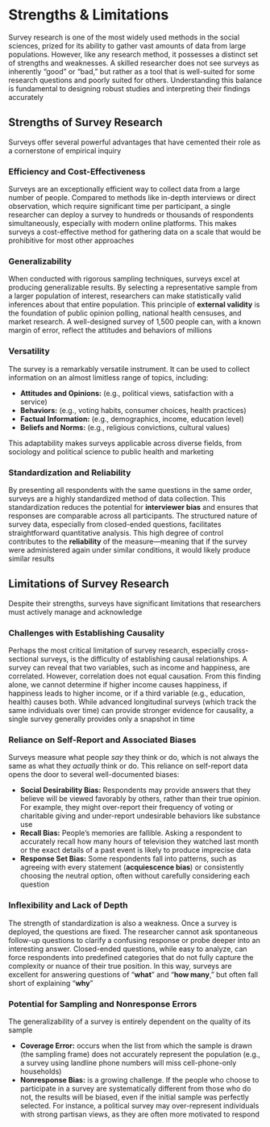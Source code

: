 # Strengths & Limitations {-}

Survey research is one of the most widely used methods in the social sciences, prized for its ability to gather vast amounts of data from large populations. However, like any research method, it possesses a distinct set of strengths and weaknesses. A skilled researcher does not see surveys as inherently "good" or "bad," but rather as a tool that is well-suited for some research questions and poorly suited for others. Understanding this balance is fundamental to designing robust studies and interpreting their findings accurately

## **Strengths of Survey Research** {-}

Surveys offer several powerful advantages that have cemented their role as a cornerstone of empirical inquiry

### **Efficiency and Cost-Effectiveness** {-}

Surveys are an exceptionally efficient way to collect data from a large number of people. Compared to methods like in-depth interviews or direct observation, which require significant time per participant, a single researcher can deploy a survey to hundreds or thousands of respondents simultaneously, especially with modern online platforms. This makes surveys a cost-effective method for gathering data on a scale that would be prohibitive for most other approaches

### **Generalizability** {-}

When conducted with rigorous sampling techniques, surveys excel at producing generalizable results. By selecting a representative sample from a larger population of interest, researchers can make statistically valid inferences about that entire population. This principle of **external validity** is the foundation of public opinion polling, national health censuses, and market research. A well-designed survey of 1,500 people can, with a known margin of error, reflect the attitudes and behaviors of millions

### **Versatility** {-}

The survey is a remarkably versatile instrument. It can be used to collect information on an almost limitless range of topics, including:

* **Attitudes and Opinions:** (e.g., political views, satisfaction with a service)
* **Behaviors:** (e.g., voting habits, consumer choices, health practices)
* **Factual Information:** (e.g., demographics, income, education level)
* **Beliefs and Norms:** (e.g., religious convictions, cultural values)

This adaptability makes surveys applicable across diverse fields, from sociology and political science to public health and marketing

### **Standardization and Reliability** {-}

By presenting all respondents with the same questions in the same order, surveys are a highly standardized method of data collection. This standardization reduces the potential for **interviewer bias** and ensures that responses are comparable across all participants. The structured nature of survey data, especially from closed-ended questions, facilitates straightforward quantitative analysis. This high degree of control contributes to the **reliability** of the measure—meaning that if the survey were administered again under similar conditions, it would likely produce similar results

## **Limitations of Survey Research** {-}

Despite their strengths, surveys have significant limitations that researchers must actively manage and acknowledge

### **Challenges with Establishing Causality** {-}

Perhaps the most critical limitation of survey research, especially cross-sectional surveys, is the difficulty of establishing causal relationships. A survey can reveal that two variables, such as income and happiness, are correlated. However, correlation does not equal causation. From this finding alone, we cannot determine if higher income causes happiness, if happiness leads to higher income, or if a third variable (e.g., education, health) causes both. While advanced longitudinal surveys (which track the same individuals over time) can provide stronger evidence for causality, a single survey generally provides only a snapshot in time

### **Reliance on Self-Report and Associated Biases** {-}

Surveys measure what people *say* they think or do, which is not always the same as what they *actually* think or do. This reliance on self-report data opens the door to several well-documented biases:

* **Social Desirability Bias:** Respondents may provide answers that they believe will be viewed favorably by others, rather than their true opinion. For example, they might over-report their frequency of voting or charitable giving and under-report undesirable behaviors like substance use
* **Recall Bias:** People's memories are fallible. Asking a respondent to accurately recall how many hours of television they watched last month or the exact details of a past event is likely to produce imprecise data
* **Response Set Bias:** Some respondents fall into patterns, such as agreeing with every statement (**acquiescence bias**) or consistently choosing the neutral option, often without carefully considering each question

### **Inflexibility and Lack of Depth** {-}

The strength of standardization is also a weakness. Once a survey is deployed, the questions are fixed. The researcher cannot ask spontaneous follow-up questions to clarify a confusing response or probe deeper into an interesting answer. Closed-ended questions, while easy to analyze, can force respondents into predefined categories that do not fully capture the complexity or nuance of their true position. In this way, surveys are excellent for answering questions of "**what**" and "**how many**," but often fall short of explaining "**why**"

### **Potential for Sampling and Nonresponse Errors** {-}

The generalizability of a survey is entirely dependent on the quality of its sample

* **Coverage Error:** occurs when the list from which the sample is drawn (the sampling frame) does not accurately represent the population (e.g., a survey using landline phone numbers will miss cell-phone-only households)
* **Nonresponse Bias:** is a growing challenge. If the people who choose to participate in a survey are systematically different from those who do not, the results will be biased, even if the initial sample was perfectly selected. For instance, a political survey may over-represent individuals with strong partisan views, as they are often more motivated to respond

